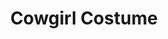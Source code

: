 ---
title: "Cowgirl Costume"
meta_title: "Cowgirl Costume craft"
description: "Craft de Cowgirl Costume"
rank: "a"
draft: false
name: "Cowgirl Costume"
recipe_img: "https://wiki.pokexgames.com/images/7/72/Cowgirl_Costume.png"
level: 91
craft_time: 302400
result: 1
value_npc: 1
ingredients:
  - name: "Leather"
    quantity: 15
    item_img: "https://wiki.pokexgames.com/images/3/3d/Leather.png"
    value_npc: 1
  - name: "Cow Tail"
    quantity: 250
    item_img: "https://wiki.pokexgames.com/images/6/60/Cow_Tail.png"
    value_npc: 1
  - name: "Female Ear"
    quantity: 200
    item_img: "https://wiki.pokexgames.com/images/c/c3/Female_Ear.png"
    value_npc: 1
  - name: "Yellow Bow"
    quantity: 4
    item_img: "https://wiki.pokexgames.com/images/c/c9/Yellow_Bow.png"
    value_npc: 1
  - name: "Cute Ball"
    quantity: 200
    item_img: "https://wiki.pokexgames.com/images/6/68/Cute_Ball.png"
    value_npc: 1
  - name: "Samurai Hair"
    quantity: 50
    item_img: "https://wiki.pokexgames.com/images/f/ff/Samurai_Hair.png"
    value_npc: 1
  - name: "Topknot"
    quantity: 200
    item_img: "https://wiki.pokexgames.com/images/2/29/Topknot.png"
    value_npc: 1
  - name: "Beautiful Scales"
    quantity: 2
    item_img: "https://wiki.pokexgames.com/images/9/90/Beautiful_Scales.png"
    value_npc: 1
  - name: "Refined Fashion Point"
    quantity: 20
    item_img: "https://wiki.pokexgames.com/images/6/69/Refined_Fashion_Point.png"
    value_npc: 1
---